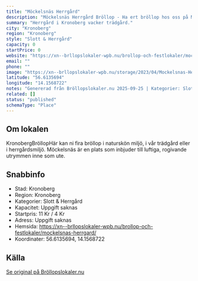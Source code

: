 ```yaml
---
title: "Möckelsnäs Herrgård"
description: "Möckelsnäs Herrgård Bröllop - Ha ert bröllop hos oss på Möckelsnäs Herrgård. Se vår fina Bröllopslokal. Skicka gärna en förfrågan så hjälper vi Er!"
summary: "Herrgård i Kronoberg vacker trädgård."
city: "Kronoberg"
region: "Kronoberg"
style: "Slott & Herrgård"
capacity: 0
startPrice: 0
website: "https://xn--brllopslokaler-wpb.nu/brollop-och-festlokaler/mockelsnas-herrgard/"
email: ""
phone: ""
image: "https://xn--brllopslokaler-wpb.nu/storage/2023/04/Mockelsnas-Herrgard-brollopslokal-brollop-festlokal-_Custom_.webp"
latitude: "56.6135694"
longitude: "14.1568722"
notes: "Genererad från Bröllopslokaler.nu 2025-09-25 | Kategorier: Slott & Herrgård"
related: []
status: "published"
schemaType: "Place"
---
```


## Om lokalen

KronobergBröllopHär kan ni fira bröllop i naturskön miljö, i vår trädgård eller i herrgårdsmiljö. Möckelsnäs är en plats som inbjuder till luftiga, rogivande utrymmen inne som ute.

## Snabbinfo

- Stad: Kronoberg
- Region: Kronoberg
- Kategorier: Slott & Herrgård
- Kapacitet: Uppgift saknas
- Startpris: 11 Kr / 4 Kr
- Adress: Uppgift saknas
- Hemsida: https://xn--brllopslokaler-wpb.nu/brollop-och-festlokaler/mockelsnas-herrgard/
- Koordinater: 56.6135694, 14.1568722

## Källa

[Se original på Bröllopslokaler.nu](https://xn--brllopslokaler-wpb.nu/brollop-och-festlokaler/mockelsnas-herrgard/)
